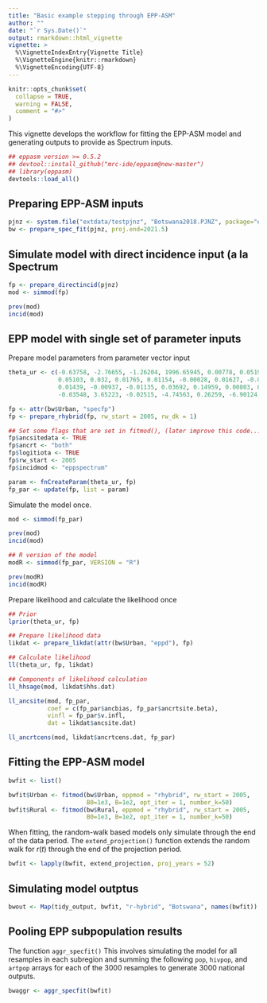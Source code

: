 ```yaml
---
title: "Basic example stepping through EPP-ASM"
author: ""
date: "`r Sys.Date()`"
output: rmarkdown::html_vignette
vignette: >
  %\VignetteIndexEntry{Vignette Title}
  %\VignetteEngine{knitr::rmarkdown}
  %\VignetteEncoding{UTF-8}
---
```


```r
knitr::opts_chunk$set(
  collapse = TRUE,
  warning = FALSE,
  comment = "#>"
)
```

This vignette develops the workflow for fitting the EPP-ASM model and generating outputs to provide as Spectrum inputs.

```r
## eppasm version >= 0.5.2
## devtool::install_github("mrc-ide/eppasm@new-master")
## library(eppasm)
devtools::load_all()
```

## Preparing EPP-ASM inputs

```r
pjnz <- system.file("extdata/testpjnz", "Botswana2018.PJNZ", package="eppasm")
bw <- prepare_spec_fit(pjnz, proj.end=2021.5)
```

## Simulate model with direct incidence input (a la Spectrum

```r
fp <- prepare_directincid(pjnz)
mod <- simmod(fp)

prev(mod)
incid(mod)
```

## EPP model with single set of parameter inputs

Prepare model parameters from parameter vector input
```r
theta_ur <- c(-0.63758, -2.76655, -1.26204, 1996.65945, 0.00778, 0.05195,
              0.05103, 0.032, 0.01765, 0.01154, -0.00028, 0.01627, -0.00051,
              0.01439, -0.00937, -0.01135, 0.03692, 0.14959, 0.00803, 0.02424,
              -0.03548, 3.65223, -0.02515, -4.74563, 0.26259, -6.90124, 0.01583)

fp <- attr(bw$Urban, "specfp")
fp <- prepare_rhybrid(fp, rw_start = 2005, rw_dk = 1)

## Set some flags that are set in fitmod(), (later improve this code...)
fp$ancsitedata <- TRUE
fp$ancrt <- "both"
fp$logitiota <- TRUE
fp$rw_start <- 2005
fp$incidmod <- "eppspectrum"

param <- fnCreateParam(theta_ur, fp)
fp_par <- update(fp, list = param)
```

Simulate the model once.

```r
mod <- simmod(fp_par)

prev(mod)
incid(mod)

## R version of the model
modR <- simmod(fp_par, VERSION = "R")

prev(modR)
incid(modR)
```


Prepare likelihood and calculate the likelihood once

```r
## Prior 
lprior(theta_ur, fp)

## Prepare likelihood data
likdat <- prepare_likdat(attr(bw$Urban, "eppd"), fp)

## Calculate likelihood
ll(theta_ur, fp, likdat)

## Components of likelihood calculation
ll_hhsage(mod, likdat$hhs.dat)

ll_ancsite(mod, fp_par,
           coef = c(fp_par$ancbias, fp_par$ancrtsite.beta),
           vinfl = fp_par$v.infl,
           dat = likdat$ancsite.dat)

ll_ancrtcens(mod, likdat$ancrtcens.dat, fp_par)
```


## Fitting the EPP-ASM model

```r
bwfit <- list()

bwfit$Urban <- fitmod(bw$Urban, eppmod = "rhybrid", rw_start = 2005,
                      B0=1e3, B=1e2, opt_iter = 1, number_k=50)
bwfit$Rural <- fitmod(bw$Rural, eppmod = "rhybrid", rw_start = 2005,
                      B0=1e3, B=1e2, opt_iter = 1, number_k=50)
```

When fitting, the random-walk based models only simulate through the end of the
data period. The `extend_projection()` function extends the random walk for $r(t)$
through the end of the projection period.

```r
bwfit <- lapply(bwfit, extend_projection, proj_years = 52)
```

## Simulating model outptus

```r
bwout <- Map(tidy_output, bwfit, "r-hybrid", "Botswana", names(bwfit))
```

## Pooling EPP subpopulation results

The function `aggr_specfit()` 
This involves simulating the model for all resamples in each subregion and summing the following `pop`, `hivpop`, and `artpop` arrays for each of the 3000 resamples to generate 3000 national outputs.

```r
bwaggr <- aggr_specfit(bwfit)
```
